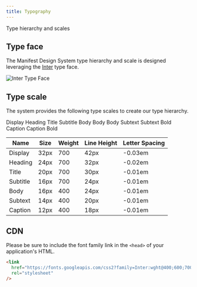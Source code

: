 ```yaml
---
title: Typography
---
```


Type hierarchy and scales


## Type face

The Manifest Design System type hierarchy and scale is designed leveraging the
[Inter](https://rsms.me/inter/) type face.

![Inter Type Face](https://rsms.me/inter/samples/img/a-z-regular.svg)

## Type scale

The system provides the following type scales to create our type hierarchy.

<BrowserWindow>
  <Stack gap="medium">
    <Typography variant="display">Display</Typography>
    <Typography variant="heading">Heading</Typography>
    <Typography variant="title">Title</Typography>
    <Typography variant="subtitle">Subtitle</Typography>
    <Typography variant="body">Body</Typography>
    <Typography variant="bodyBold">Body Body</Typography>
    <Typography variant="subtext">Subtext</Typography>
    <Typography variant="subtextBold">Subtext Bold</Typography>
    <Typography variant="caption">Caption</Typography>
    <Typography variant="captionBold">Caption Bold</Typography>
  </Stack>
</BrowserWindow>

| Name                                                 | Size | Weight | Line Height | Letter Spacing |
| ---------------------------------------------------- | ---- | ------ | ----------- | -------------- |
| <Typography variant="display">Display</Typography>   | 32px | 700    | 42px        | -0.03em        |
| <Typography variant="heading">Heading</Typography>   | 24px | 700    | 32px        | -0.02em        |
| <Typography variant="title">Title</Typography>       | 20px | 700    | 30px        | -0.01em        |
| <Typography variant="subtitle">Subtitle</Typography> | 16px | 700    | 24px        | -0.01em        |
| <Typography variant="body">Body</Typography>         | 16px | 400    | 24px        | -0.01em        |
| <Typography variant="subtext">Subtext</Typography>   | 14px | 400    | 20px        | -0.01em        |
| <Typography variant="caption">Caption</Typography>   | 12px | 400    | 18px        | -0.01em        |

## CDN

Please be sure to include the font family link in the `<head>` of your application's HTML.

```html
<link
  href="https://fonts.googleapis.com/css2?family=Inter:wght@400;600;700&display=swap"
  rel="stylesheet"
/>
```
